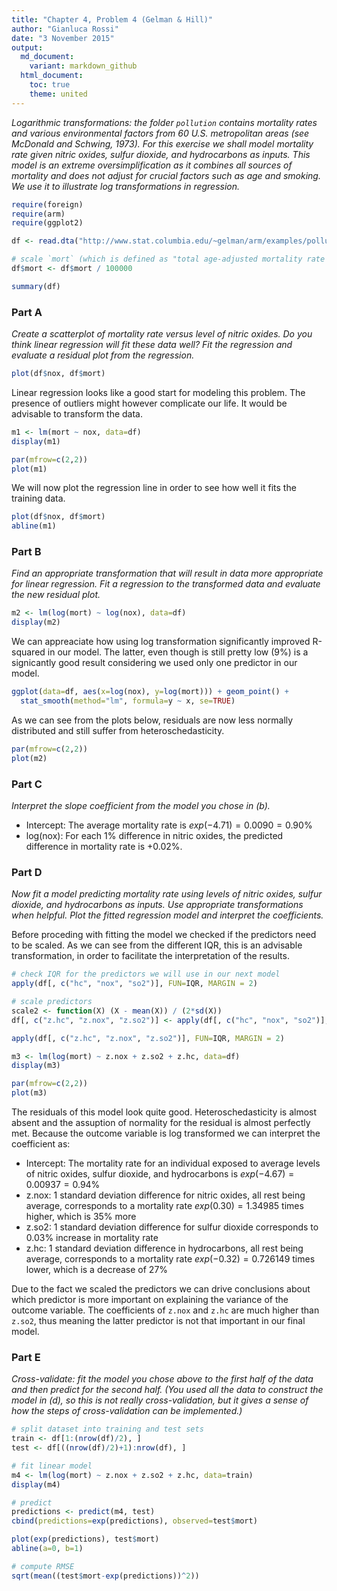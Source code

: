 ```yaml
---
title: "Chapter 4, Problem 4 (Gelman & Hill)"
author: "Gianluca Rossi"
date: "3 November 2015"
output:
  md_document:
    variant: markdown_github
  html_document:
    toc: true
    theme: united
---
```


*Logarithmic transformations: the folder `pollution` contains mortality rates and various environmental factors from 60 U.S. metropolitan areas (see McDonald and Schwing, 1973). For this exercise we shall model mortality rate given nitric oxides, sulfur dioxide, and hydrocarbons as inputs. This model is an extreme oversimplification as it combines all sources of mortality and does not adjust for crucial factors such as age and smoking. We use it to illustrate log transformations in regression.*

```r
require(foreign)
require(arm)
require(ggplot2)
```

```r
df <- read.dta("http://www.stat.columbia.edu/~gelman/arm/examples/pollution/pollution.dta")

# scale `mort` (which is defined as "total age-adjusted mortality rate per 100,000")
df$mort <- df$mort / 100000

summary(df)
```


### Part A
*Create a scatterplot of mortality rate versus level of nitric oxides. Do you think linear regression will fit these data well? Fit the regression and evaluate a residual plot from the regression.*

```r
plot(df$nox, df$mort)
```

Linear regression looks like a good start for modeling this problem. The presence of outliers might however complicate our life. It would be advisable to transform the data.

```r
m1 <- lm(mort ~ nox, data=df)
display(m1)
```

```r
par(mfrow=c(2,2))
plot(m1)
```

We will now plot the regression line in order to see how well it fits the training data. 

```r
plot(df$nox, df$mort)
abline(m1)
```


### Part B
*Find an appropriate transformation that will result in data more appropriate for linear regression. Fit a regression to the transformed data and evaluate the new residual plot.*

```r
m2 <- lm(log(mort) ~ log(nox), data=df)
display(m2)
```

We can appreaciate how using log transformation significantly improved R-squared in our model. The latter, even though is still pretty low (9%) is a signicantly good result considering we used only one predictor in our model. 

```r
ggplot(data=df, aes(x=log(nox), y=log(mort))) + geom_point() + 
  stat_smooth(method="lm", formula=y ~ x, se=TRUE)
```

As we can see from the plots below, residuals are now less normally distributed and still suffer from heteroschedasticity. 

```r
par(mfrow=c(2,2))
plot(m2)
```


### Part C
*Interpret the slope coefficient from the model you chose in (b).*

* Intercept: The average mortality rate is $exp(-4.71) = 0.0090 = 0.90\%$
* log(nox): For each 1% difference in nitric oxides, the predicted difference in mortality rate is +0.02%.


### Part D
*Now fit a model predicting mortality rate using levels of nitric oxides, sulfur dioxide, and hydrocarbons as inputs. Use appropriate transformations when helpful. Plot the fitted regression model and interpret the coefficients.*

Before proceding with fitting the model we checked if the predictors need to be scaled. As we can see from the different IQR, this is an advisable transformation, in order to facilitate the interpretation of the results.

```r
# check IQR for the predictors we will use in our next model
apply(df[, c("hc", "nox", "so2")], FUN=IQR, MARGIN = 2)

# scale predictors
scale2 <- function(X) (X - mean(X)) / (2*sd(X))
df[, c("z.hc", "z.nox", "z.so2")] <- apply(df[, c("hc", "nox", "so2")], FUN=scale2, MARGIN = 2)

apply(df[, c("z.hc", "z.nox", "z.so2")], FUN=IQR, MARGIN = 2)
```

```r
m3 <- lm(log(mort) ~ z.nox + z.so2 + z.hc, data=df)
display(m3)
```

```r
par(mfrow=c(2,2))
plot(m3)
```

The residuals of this model look quite good. Heteroschedasticity is almost absent and the assuption of normality for the residual is almost perfectly met. 
Because the outcome variable is log transformed we can interpret the coefficient as:

* Intercept: The mortality rate for an individual exposed to average levels of nitric oxides, sulfur dioxide, and hydrocarbons is $exp(-4.67) = 0.00937 = 0.94\%$
* z.nox: 1 standard deviation difference for nitric oxides, all rest being average, corresponds to a mortality rate $exp(0.30) = 1.34985$ times higher, which is 35% more
* z.so2: 1 standard deviation difference for sulfur dioxide corresponds to 0.03% increase in mortality rate
* z.hc: 1 standard deviation difference in hydrocarbons, all rest being average, corresponds to a mortality rate $exp(-0.32) = 0.726149$ times lower, which is a decrease of 27%

Due to the fact we scaled the predictors we can drive conclusions about which predictor is more important on explaining the variance of the outcome variable. The coefficients of `z.nox` and `z.hc` are much higher than `z.so2`, thus meaning the latter predictor is not that important in our final model.


### Part E
*Cross-validate: fit the model you chose above to the first half of the data and then predict for the second half. (You used all the data to construct the model in (d), so this is not really cross-validation, but it gives a sense of how the steps of cross-validation can be implemented.)*

```r
# split dataset into training and test sets
train <- df[1:(nrow(df)/2), ]
test <- df[((nrow(df)/2)+1):nrow(df), ]

# fit linear model
m4 <- lm(log(mort) ~ z.nox + z.so2 + z.hc, data=train)
display(m4)

# predict
predictions <- predict(m4, test)
cbind(predictions=exp(predictions), observed=test$mort)

plot(exp(predictions), test$mort)
abline(a=0, b=1)

# compute RMSE
sqrt(mean((test$mort-exp(predictions))^2))
```